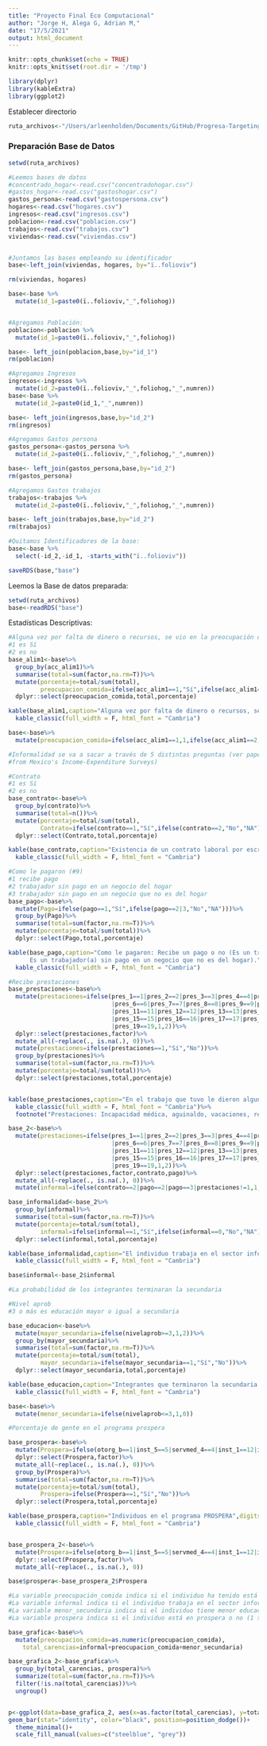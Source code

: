 ```yaml
---
title: "Proyecto Final Eco Computacional"
author: "Jorge H, Alega G, Adrian M,"
date: "17/5/2021"
output: html_document
---
```


```r
knitr::opts_chunk$set(echo = TRUE)
knitr::opts_knit$set(root.dir = '/tmp')
```

```r
library(dplyr)
library(kableExtra)
library(ggplot2)
```

Establecer directorio
```r
ruta_archivos<-"/Users/arleenholden/Documents/GitHub/Progresa-Targeting/"

```


### Preparación Base de Datos
```r
setwd(ruta_archivos)

#Leemos bases de datos
#concentrado_hogar<-read.csv("concentradohogar.csv")
#gastos_hogar<-read.csv("gastoshogar.csv")
gastos_persona<-read.csv("gastospersona.csv")
hogares<-read.csv("hogares.csv")
ingresos<-read.csv("ingresos.csv")
poblacion<-read.csv("poblacion.csv")
trabajos<-read.csv("trabajos.csv")
viviendas<-read.csv("viviendas.csv")


#Juntamos las bases empleando su identificador
base<-left_join(viviendas, hogares, by="ï..folioviv")

rm(viviendas, hogares)

base<-base %>% 
  mutate(id_1=paste0(ï..folioviv,"_",foliohog))


#Agregamos Población:
poblacion<-poblacion %>% 
  mutate(id_1=paste0(ï..folioviv,"_",foliohog))

base<- left_join(poblacion,base,by="id_1")
rm(poblacion)

#Agregamos Ingresos
ingresos<-ingresos %>% 
  mutate(id_2=paste0(ï..folioviv,"_",foliohog,"_",numren))
base<-base %>% 
  mutate(id_2=paste0(id_1,"_",numren))

base<- left_join(ingresos,base,by="id_2")
rm(ingresos)

#Agregamos Gastos persona
gastos_persona<-gastos_persona %>% 
  mutate(id_2=paste0(ï..folioviv,"_",foliohog,"_",numren))

base<- left_join(gastos_persona,base,by="id_2")
rm(gastos_persona)

#Agregamos Gastos trabajos
trabajos<-trabajos %>% 
  mutate(id_2=paste0(ï..folioviv,"_",foliohog,"_",numren))

base<- left_join(trabajos,base,by="id_2")
rm(trabajos)

#Quitamos Identificadores de la base:
base<-base %>% 
  select(-id_2,-id_1, -starts_with("ï..folioviv"))

saveRDS(base,"base")


```

Leemos la Base de datos preparada:
```r
setwd(ruta_archivos)
base<-readRDS("base")
```
Estadísticas Descriptivas: 
```r
#Alguna vez por falta de dinero o recursos, se vio en la preocupación que la comida se acabara.
#1 es Sí 
#2 es no
base_alim1<-base%>%
  group_by(acc_alim1)%>%
  summarise(total=sum(factor,na.rm=T))%>% 
  mutate(porcentaje=total/sum(total),
         preocupacion_comida=ifelse(acc_alim1==1,"Sí",ifelse(acc_alim1==2,"No","NA")))%>%
  dplyr::select(preocupacion_comida,total,porcentaje)

kable(base_alim1,caption="Alguna vez por falta de dinero o recursos, se vio en la preocupación que la comida se acabara.",digits=3)%>%
  kable_classic(full_width = F, html_font = "Cambria")

base<-base%>%
  mutate(preocupacion_comida=ifelse(acc_alim1==1,1,ifelse(acc_alim1==2,0,"NA")))

```



```r
#Informalidad se va a sacar a través de 5 distintas preguntas (ver paper Finance and Employment Formalization: Evidence
#from Mexico's Income-Expenditure Surveys)

#Contrato
#1 es Sí 
#2 es no
base_contrato<-base%>%
  group_by(contrato)%>%
  summarise(total=n())%>% 
  mutate(porcentaje=total/sum(total),
         Contrato=ifelse(contrato==1,"Sí",ifelse(contrato==2,"No","NA")))%>%
  dplyr::select(Contrato,total,porcentaje)

kable(base_contrato,caption="Existencia de un contrato laboral por escrito.",digits=3)%>%
  kable_classic(full_width = F, html_font = "Cambria")

#Como le pagaron (#9)
#1 recibe pago
#2 trabajador sin pago en un negocio del hogar 
#3 trabajador sin pago en un negocio que no es del hogar
base_pago<-base%>%
  mutate(Pago=ifelse(pago==1,"Sí",ifelse(pago==2|3,"No","NA")))%>%
  group_by(Pago)%>%
  summarise(total=sum(factor,na.rm=T))%>% 
  mutate(porcentaje=total/sum(total))%>%
  dplyr::select(Pago,total,porcentaje)

kable(base_pago,caption="Como le pagaron: Recibe un pago o no (Es un trabajador(a) sin pago en un negocio del hogar o 
      Es un trabajador(a) sin pago en un negocio que no es del hogar).",digits=3)%>%
  kable_classic(full_width = F, html_font = "Cambria")

#Recibe prestaciones 
base_prestaciones<-base%>%
  mutate(prestaciones=ifelse(pres_1==1|pres_2==2|pres_3==3|pres_4==4|pres_5==5
                             |pres_6==6|pres_7==7|pres_8==8|pres_9==9|pres_10==10
                             |pres_11==11|pres_12==12|pres_13==13|pres_14==14
                             |pres_15==15|pres_16==16|pres_17==17|pres_18==18
                             |pres_19==19,1,2))%>%
  dplyr::select(prestaciones,factor)%>%
  mutate_all(~replace(., is.na(.), 0))%>%
  mutate(prestaciones=ifelse(prestaciones==1,"Sí","No"))%>%
  group_by(prestaciones)%>%
  summarise(total=sum(factor,na.rm=T))%>% 
  mutate(porcentaje=total/sum(total))%>%
  dplyr::select(prestaciones,total,porcentaje)


kable(base_prestaciones,caption="En el trabajo que tuvo le dieron alguna prestación.", digits=3)%>%
  kable_classic(full_width = F, html_font = "Cambria")%>%
  footnote("Prestaciones: Incapacidad médica, aguinaldo, vacaciones, reparto de utilidades, crédito de vivienda, guarderías, cuidados maternos o paternos, SAR o AFORE, seguro de vida, préstamos, prima vacacional, apoyos educativos, servicio de comedor, FONACOT, despensas, ayuda a pago de servicios, pensión de invalidez, pensión por fallecimiento u otras prestaciones.")

base_2<-base%>% 
  mutate(prestaciones=ifelse(pres_1==1|pres_2==2|pres_3==3|pres_4==4|pres_5==5
                             |pres_6==6|pres_7==7|pres_8==8|pres_9==9|pres_10==10
                             |pres_11==11|pres_12==12|pres_13==13|pres_14==14
                             |pres_15==15|pres_16==16|pres_17==17|pres_18==18
                             |pres_19==19,1,2))%>%
  dplyr::select(prestaciones,factor,contrato,pago)%>%
  mutate_all(~replace(., is.na(.), 0))%>%
  mutate(informal=ifelse(contrato==2|pago==2|pago==3|prestaciones!=1,1,0))

base_informalidad<-base_2%>%
  group_by(informal)%>%
  summarise(total=sum(factor,na.rm=T))%>% 
  mutate(porcentaje=total/sum(total),
         informal=ifelse(informal==1,"Sí",ifelse(informal==0,"No","NA")))%>%
  dplyr::select(informal,total,porcentaje)

kable(base_informalidad,caption="El individuo trabaja en el sector informal",digits=3)%>%
  kable_classic(full_width = F, html_font = "Cambria")

base$informal<-base_2$informal
```



```r
#La probabilidad de los integrantes terminaran la secundaria 

#Nivel aprob
#3 o más es educación mayor o igual a secundaria

base_educacion<-base%>%
  mutate(mayor_secundaria=ifelse(nivelaprob>=3,1,2))%>%
  group_by(mayor_secundaria)%>%
  summarise(total=sum(factor,na.rm=T))%>% 
  mutate(porcentaje=total/sum(total),
         mayor_secundaria=ifelse(mayor_secundaria==1,"Sí","No"))%>%
  dplyr::select(mayor_secundaria,total,porcentaje)

kable(base_educacion,caption="Integrantes que terminaron la secundaria.",digits=3)%>%
  kable_classic(full_width = F, html_font = "Cambria")

base<-base%>%
  mutate(menor_secundaria=ifelse(nivelaprob<=3,1,0))
```


```r
#Porcentaje de gente en el programa prospera 

base_prospera<-base%>%
  mutate(Prospera=ifelse(otorg_b==1|inst_5==5|servmed_4==4|inst_1==12|inst_2==12|inst==12|clave.y=="P042",1,2))%>%
  dplyr::select(Prospera,factor)%>%
  mutate_all(~replace(., is.na(.), 0))%>%
  group_by(Prospera)%>%
  summarise(total=sum(factor,na.rm=T))%>% 
  mutate(porcentaje=total/sum(total),
         Prospera=ifelse(Prospera==1,"Sí","No"))%>%
  dplyr::select(Prospera,total,porcentaje)

kable(base_prospera,caption="Individuos en el programa PROSPERA",digits=3)%>%
  kable_classic(full_width = F, html_font = "Cambria")


base_prospera_2<-base%>%
  mutate(Prospera=ifelse(otorg_b==1|inst_5==5|servmed_4==4|inst_1==12|inst_2==12|inst==12|clave.y=="P042",1,2))%>%
  dplyr::select(Prospera,factor)%>%
  mutate_all(~replace(., is.na(.), 0))

base$prospera<-base_prospera_2$Prospera
```

```r
#La variable preocupación_comida indica si el individuo ha tenido está preocupación (1 sí y 0 no)
#La variable informal indica si el individuo trabaja en el sector informal (1 sí y 0 no)
#La variable menor_secundaria indica si el individuo tiene menor educación secundaria (1 sí y 0 no)
#La variable prospera indica si el individuo está en prospera o no (1 sí y 0 no)

base_grafica<-base%>%
  mutate(preocupacion_comida=as.numeric(preocupacion_comida),
    total_carencias=informal+preocupacion_comida+menor_secundaria)

base_grafica_2<-base_grafica%>%
  group_by(total_carencias, prospera)%>%
  summarize(total=sum(factor,na.rm=T))%>%
  filter(!is.na(total_carencias))%>%
  ungroup()


p<-ggplot(data=base_grafica_2, aes(x=as.factor(total_carencias), y=total, fill=as.factor(prospera))) +
geom_bar(stat="identity", color="black", position=position_dodge())+
  theme_minimal()+
  scale_fill_manual(values=c("steelblue", "grey"))
```


